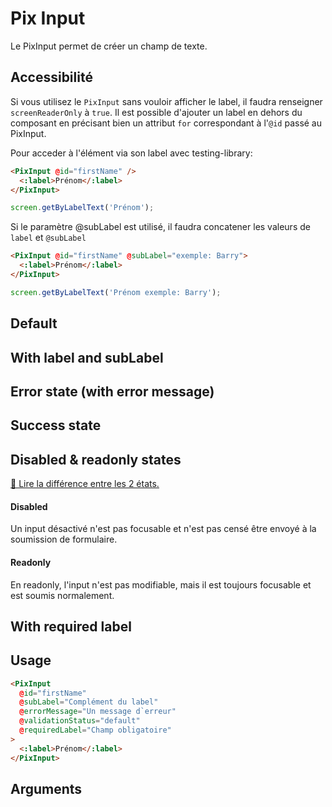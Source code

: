 
<Meta of={ComponentStories} />

# Pix Input

Le PixInput permet de créer un champ de texte.

## Accessibilité

Si vous utilisez le `PixInput` sans vouloir afficher le label, il faudra renseigner `screenReaderOnly` à `true`.
Il est possible d'ajouter un label en dehors du composant en précisant bien un attribut `for` correspondant à l'`@id` passé au PixInput.

Pour acceder à l'élément via son label avec testing-library:

```html
<PixInput @id="firstName" />
  <:label>Prénom</:label>
</PixInput>
```

```javascript
screen.getByLabelText('Prénom');
```

Si le paramètre @subLabel est utilisé, il faudra concatener les valeurs de `label` et `@subLabel`

```html
<PixInput @id="firstName" @subLabel="exemple: Barry">
  <:label>Prénom</:label>
</PixInput>
```

```javascript
screen.getByLabelText('Prénom exemple: Barry');
```

## Default

<Story of={ComponentStories.Default} height={100} />

## With label and subLabel

<Story of={ComponentStories.withLabel} height={110} />

## Error state (with error message)

<Story of={ComponentStories.errorState} height={110} />

## Success state

<Story of={ComponentStories.successState} height={100} />

## Disabled & readonly states

[📖 Lire la différence entre les 2 états.](https://developer.mozilla.org/en-US/docs/Web/HTML/Attributes/readonly#attribute_interactions)

#### Disabled

Un input désactivé n'est pas focusable et n'est pas censé être envoyé à la soumission de formulaire.

<Story of={ComponentStories.disabledState} height={100} />

#### Readonly

En readonly, l'input n'est pas modifiable, mais il est toujours focusable et est soumis normalement.

<Story of={ComponentStories.readonlyState} height={100} />

## With required label

<Story of={ComponentStories.withRequiredLabel} height={100} />

## Usage

```html
<PixInput
  @id="firstName"
  @subLabel="Complément du label"
  @errorMessage="Un message d`erreur"
  @validationStatus="default"
  @requiredLabel="Champ obligatoire"
>
  <:label>Prénom</:label>
</PixInput>
```

## Arguments

<ArgTypes of={ComponentStories} />
